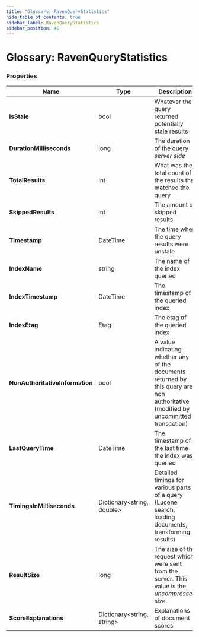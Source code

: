 ```yaml
---
title: "Glossary: RavenQueryStatistics"
hide_table_of_contents: true
sidebar_label: RavenQueryStatistics
sidebar_position: 46
---
```



# Glossary: RavenQueryStatistics

### Properties

| Name | Type | Description |
| ------------- | ------------- | ----- |
| **IsStale** | bool | Whatever the query returned potentially stale results |
| **DurationMilliseconds** | long | The duration of the query _server side_ |
| **TotalResults** | int | What was the total count of the results that matched the query |
| **SkippedResults** | int | The amount of skipped results |
| **Timestamp** | DateTime | The time when the query results were unstale |
| **IndexName** | string | The name of the index queried |
| **IndexTimestamp** | DateTime | The timestamp of the queried index |
| **IndexEtag** | Etag | The etag of the queried index |
| **NonAuthoritativeInformation** | bool | A value indicating whether any of the documents returned by this query are non authoritative (modified by uncommitted transaction) |
| **LastQueryTime** | DateTime |  The timestamp of the last time the index was queried |
| **TimingsInMilliseconds** | Dictionary&lt;string, double&gt; |  Detailed timings for various parts of a query (Lucene search, loading documents, transforming results) |
| **ResultSize** | long | The size of the request which were sent from the server. This value is the _uncompressed_ size. |
| **ScoreExplanations** | Dictionary&lt;string, string&gt; | Explanations of document scores |

